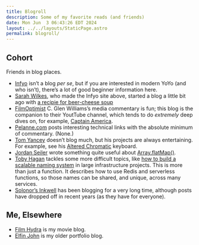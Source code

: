 ```yaml
---
title: Blogroll
description: Some of my favorite reads (and friends)
date: Mon Jun  3 06:43:26 EDT 2024
layout: ../../layouts/StaticPage.astro
permalink: blogroll/
---
```


## Cohort

Friends in blog places.

- [Infyo](https://infyo.me/) isn’t a blog _per se_, but if you are interested in modern YoYo (and who isn’t), there’s a lot of good beginner information here.
- [Sarah Wilkes](https://sarahwilkesdev.com/), who made the Infyo site above, started a blog a little bit ago with [a recipie for beer-cheese soup](https://sarahwilkesdev.com/blog/beer-cheese-soup/)
- [FilmOptimist](https://filmoptimist.blog/) C. Glen Williams’s media commentary is fun; this blog is the companion to their YoutTube channel, which tends to do _extremely_ deep dives on, for example, [Captain America](https://www.youtube.com/playlist?list=PL0KNo7dSX9klzj-indE4KC8bUm__GQYMl).
- [Pelanne.com](https://pelanne.com/) posts interesting technical links with the absolute minimum of commentary. (None.)
- [Tom Yancey](https://thomasyancey.com/) doesn’t blog much, but his projects are always entertaining. For example, see his [Altered Chromatic](https://thomasyancey.com/#/projects/alteredchromatic) keyboard.
- [Jordan Seiler](https://jordanseiler.xyz/) wrote something quite useful about [Array.flatMap()](https://jordanseiler.xyz/posts/2023-04-30-flat-map/).
- [Toby Hagan](https://tobyhagan.com/) tackles some more difficult topics, like [how to build a scalable naming system](https://tobyhagan.com/blog/create-a-scalable-naming-system) in large infrastructure projects. This is more than just a function. It describes how to use Redis and serverless functions, so those names can be shared, and unique, across many services.
- [Solonor’s Inkwell](https://www.solonor.com) has been blogging for a very long time, although posts have dropped off in recent years (as they have for everyone).

## Me, Elsewhere

- [Film Hydra](https://www.filmhydra.com/) is my movie blog.
- [Elfin John](https://www.elfinjohn.com/) is my older portfolio blog.
